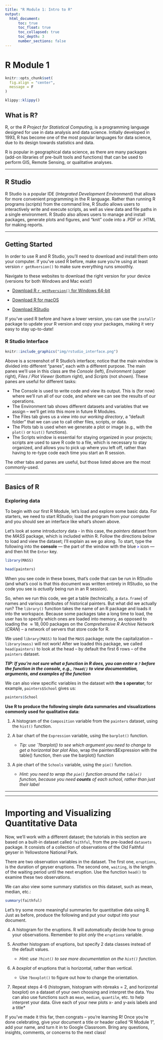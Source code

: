```yaml
---
title: "R Module 1: Intro to R"
output:
  html_document:
      toc: true
      toc_float: true
      toc_collapsed: true
      toc_depth: 3
      number_sections: false
---
```


# R Module 1

```r
knitr::opts_chunk$set(
  fig.align = "center",
  message = F
)

```

```r
klippy::klippy()
```


## What is R?

R, or the *R Project for Statistical Computing*, is a programming language designed for use in data analysis and data science. Initially developed in 1993, R has become one of the most popular languages for data science, due to its design towards statistics and data.

R is popular in geographical data science, as there are many packages (add-on libraries of pre-built tools and functions) that can be used to perform GIS, Remote Sensing, or qualitative analyses.

***

## R Studio

R Studio is a popular IDE (*Integrated Development Environment*) that allows for more convenient programming in the R language. Rather than running R programs (*scripts*) from the command line, R Studio allows users to interactively write and execute scripts, as well as view data and file paths in a single environment. R Studio also allows users to manage and install packages, generate plots and figures, and "knit" code into a .PDF or .HTML for making reports.

```{=html}
<!--
### R Markdown

For writing up documents and reports, text editors like Word and Google Docs do the job, but sometimes we need to include figures, data, or reports. Rather than constantly taking screenshots (and updating them when things change!) we can use R Markdown to create comprehensive documents that automatically include figures and tables *directly from the data*. R Markdown has a bit of a learning curve, especially compared to Word, but once we cover the basics, it becomes easy to make documents and reports (this R Module was written entirely in R Markdown!)
-->
```

***

## Getting Started

In order to use R and R Studio, you'll need to download and install them onto your computer. If you've used R before, make sure you're using at least version `r getRversion()` to make sure everything runs smoothly.

Navigate to these websites to download the right version for your device (versions for both Windows and Mac exist!)

-   [Download R `r getRversion()` for Windows 64-bit](https://cran.r-project.org/bin/windows/base/)

-   [Download R for macOS](https://cran.r-project.org/bin/macosx/)

-   [Download RStudio](https://www.rstudio.com/products/rstudio/download/#download)

If you've used R before and have a lower version, you can use the `installr` package to update your R version and copy your packages, making it very easy to stay up-to-date!

### R Studio Interface

```r

knitr::include_graphics("img/rstudio_interface.png")
```

Above is a screenshot of R Studio's interface; notice that the main window is divided into different "panes", each with a different purpose. The main panes we'll use in this class are the *Console* (left), *Environment* (upper right), *Files / Plot Viewer* (bottom right), and *Scripts* (not shown). These panes are useful for different tasks:

-   The Console is used to write code and view its output. This is (for now) where we'll run all of our code, and where we can see the results of our operations.
-   The Environment tab shows different datasets and variables that we assign -- we'll get into this more in future R Modules.
-   The Files tab gives us a view into our *working directory*, a "default folder" that we can use to call other files, scripts, or data.
-   The Plots tab is used when we generate a plot or image (e.g., with the `plot()` or `hist()` functions).
-   The Scripts window is essential for staying organized in your projects; scripts are used to save R code to a file, which is necessary to stay organized, and allows you to pick up where you left off, rather than having to re-type code each time you start an R session.

The other tabs and panes are useful, but those listed above are the most commonly-used.

***


## Basics of R

### Exploring data

To begin with our first R Module, let's load and explore some basic data. For starters, we need to start RStudio; load the program from your computer and you should see an interface like what's shown above.

Let's look at some introductory data - in this case, the *painters* dataset from the *MASS* package, which is included within R. Follow the directions below to load and view the dataset; I'll explain as we go along. To start, type the following into the **console** --- the part of the window with the blue [`>`]{style="color: blue;"} icon --- and then hit the `Enter` key.

```r
library(MASS)

head(painters)
```

When you see code in these boxes, that's code that can be run in RStudio (and what's cool is that this document was written entirely in RStudio, so the code you see is *actually* being run in an R session).

So, when we run this code, we get a table (technically, a `data.frame`) of names and various attributes of historical painters. But what did we actually run? The `library()` function takes the name of an R package and loads it into the workspace. Because some packages take a long time to load, the user has to specify which ones are loaded into memory, as opposed to loading the $\approx 18,000$ packages on the *Comprehensive R Archive Network* (*CRAN*) -- a network of servers that store code for R.

We used `library(MASS)` to load the `MASS` package; note the capitalization -- `library(mass)` will not work! After we loaded this package, we called `head(painters)` to look at the head -- by default the first 6 rows -- of the `painters` dataset.

***TIP: If you're not sure what a function in R does, you can enter a `?` before the function in the console, e.g., `?head()` to view documentation, arguments, and examples of the function***

We can also view specific variables in the dataset with **the `$` operator**; for example, `painters$School` gives us:

```r

painters$School
```

**Use R to produce the following simple data summaries and visualizations commonly used for qualitative data:**

1.  A histogram of the `Composition` variable from the `painters` dataset, using the `hist()` function.

2.  A bar chart of the `Expression` variable, using the `barplot()` function.

    -   *Tip: use \`?barplot() to see which argument you need to change to get a horizontal bar plot* Also, wrap the painters$Expression with the table() function, then use the barplot() function

3.  A pie chart of the `Schools` variable, using the `pie()` function.

    -   *Hint: you need to wrap the `pie()` function around the `table()` function, because you need **counts** of each school, rather than just their label*

***
***


# Importing and Visualizing Quantitative Data

Now, we'll work with a different dataset; the tutorials in this section are based on a built-in dataset called `faithful`, from the pre-loaded `datasets` package. It consists of a collection of observations of the Old Faithful geyser in Yellowstone National Park.

There are two observation variables in the dataset. The first one, `eruptions`, is the duration of geyser eruptions. The second one, `waiting`, is the length of the waiting period until the next eruption. Use the function `head()` to examine these two observations.

We can also view some summary statistics on this dataset, such as mean, median, etc.:

```r

summary(faithful)
```

Let's try some more meaningful summaries for quantitative data using R. Just as before, produce the following and put your output into your document.

4.  A histogram for the eruptions. R will automatically decide how to group your observations. Remember to plot *only* the `eruptions` variable.

5.  Another histogram of eruptions, but specify 2 data classes instead of the default values.

    -   *Hint: use `?hist()` to see more documentation on the `hist()` function.*

6.  A *boxplot* of eruptions that is horizontal, rather than vertical.

    -   Use `?boxplot()` to figure out how to change the orientation.

7.  Repeat steps 4-6 (histogram, histogram with nbreaks = 2, and horizontal boxplot) on a dataset of your own choosing and interpret the data. You can also use functions such as `mean`, `median`, `quantile`, etc. to help interpret your data. Give each of your new plots x- and y-axis labels and a title*

If you've made it this far, then congrats -- you're learning R! Once you're done celebrating, give your document a title or header called "R Module 1", add your name, and turn it in to Google Classroom. Bring any questions, insights, comments, or concerns to the next class!
